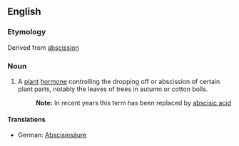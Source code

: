 ==English==
===Etymology===
Derived from [[abscission]]

===Noun===
{{infl|en|noun}}
#A [[plant]] [[hormone]] controlling the dropping off or abscission of certain plant parts, notably the leaves of trees in autumn or cotton bolls.
#:'''Note:''' In recent years this term has been replaced by [[abscisic acid]]

====Translations====
{{trans-top|plant hormone}}
* German: [[Abscisinsäure]] {{f}}
{{trans-bottom}}